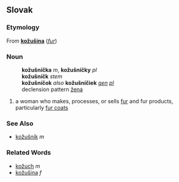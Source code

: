 ==Slovak==
===Etymology===
From '''[[kožušina#Slovak|kožušina]]''' (''[[fur]]'')
===Noun===
:'''kožušníčka''' ''m'', '''kožušníčky''' ''pl''
:'''kožušníčk''' ''stem''
:'''kožušníčok''' ''also'' '''kožušníčiek''' ''[[genitive|gen]] [[plural|pl]]''
:declension pattern [[Slovak declension pattern žena|žena]]
# a woman who makes, processes, or sells [[fur]] and fur products, particularly [[fur coat|fur coats]]
===See Also===
* [[kožušník#Slovak|kožušník]] ''m''
===Related Words===
* [[kožuch#Slovak|kožuch]] ''m''
* [[kožušina#Slovak|kožušina]] ''f''